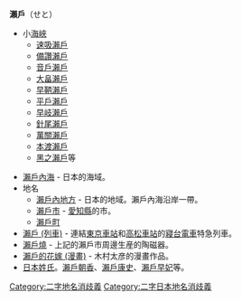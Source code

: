 '''瀨戶'''（せと）

*小[[海峽|海峽]]
**[[速吸瀨戶|速吸瀨戶]]
**[[備讚瀨戶|備讚瀨戶]]
**[[音戶瀨戶|音戶瀨戶]]
**[[大畠瀨戶|大畠瀨戶]]
**[[早鞆瀨戶|早鞆瀨戶]]
**[[平戶瀨戶|平戶瀨戶]]
**[[早岐瀨戶|早岐瀨戶]]
**[[針尾瀨戶|針尾瀨戶]]
**[[萬關瀨戶|萬關瀨戶]]
**[[本渡瀨戶|本渡瀨戶]]
**[[黑之瀨戶|黑之瀨戶]]等

*[[瀨戶內海|瀨戶內海]] - 日本的海域。
*地名
**[[瀨戶內地方|瀨戶內地方]] - 日本的地域。瀨戶內海沿岸一帶。
**[[瀨戶市|瀨戶市]] - [[愛知縣|愛知縣]]的市。
**[[瀨戶町|瀨戶町]]
*[[瀨戶_(列車)|瀨戶 (列車)]] - 連結[[東京車站|東京車站]]和[[高松車站_(香川縣)|高松車站]]的[[寢台電車|寢台電車]]特急列車。
*[[瀨戶燒|瀨戶燒]] - 上記的瀨戶市周邊生産的陶磁器。
*[[瀨戶的花嫁_(漫畫)|瀨戶的花嫁 (漫畫)]] - 木村太彦的漫畫作品。
*[[日本姓氏|日本姓氏]]。[[瀨戶朝香|瀨戶朝香]]、[[瀨戶康史|瀨戶康史]]、[[瀨戶早妃|瀨戶早妃]]等。

{{DEFAULTSORT:Seto}}
[[Category:二字地名消歧義|Category:二字地名消歧義]]
[[Category:二字日本地名消歧義|Category:二字日本地名消歧義]]